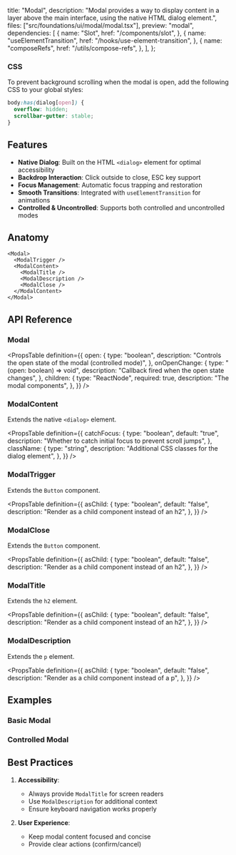   title: "Modal",
  description:
    "Modal provides a way to display content in a layer above the main interface, using the native HTML dialog element.",
  files: ["src/foundations/ui/modal/modal.tsx"],
  preview: "modal",
  dependencies: [
    {
      name: "Slot",
      href: "/components/slot",
    },
    {
      name: "useElementTransition",
      href: "/hooks/use-element-transition",
    },
    {
      name: "composeRefs",
      href: "/utils/compose-refs",
    },
  ],
};

### CSS

To prevent background scrolling when the modal is open, add the following CSS to your global styles:

```css
body:has(dialog[open]) {
  overflow: hidden;
  scrollbar-gutter: stable;
}
```

## Features

- **Native Dialog**: Built on the HTML `<dialog>` element for optimal accessibility
- **Backdrop Interaction**: Click outside to close, ESC key support
- **Focus Management**: Automatic focus trapping and restoration
- **Smooth Transitions**: Integrated with `useElementTransition` for animations
- **Controlled & Uncontrolled**: Supports both controlled and uncontrolled modes

## Anatomy

```tsx
<Modal>
  <ModalTrigger />
  <ModalContent>
    <ModalTitle />
    <ModalDescription />
    <ModalClose />
  </ModalContent>
</Modal>
```

## API Reference

### Modal

<PropsTable
  definition={{
    open: {
      type: "boolean",
      description: "Controls the open state of the modal (controlled mode)",
    },
    onOpenChange: {
      type: "(open: boolean) => void",
      description: "Callback fired when the open state changes",
    },
    children: {
      type: "ReactNode",
      required: true,
      description: "The modal components",
    },
  }}
/>

### ModalContent

Extends the native `<dialog>` element.

<PropsTable
  definition={{
    catchFocus: {
      type: "boolean",
      default: "true",
      description: "Whether to catch initial focus to prevent scroll jumps",
    },
    className: {
      type: "string",
      description: "Additional CSS classes for the dialog element",
    },
  }}
/>

### ModalTrigger

Extends the `Button` component.

<PropsTable
  definition={{
    asChild: {
      type: "boolean",
      default: "false",
      description: "Render as a child component instead of an h2",
    },
  }}
/>

### ModalClose

Extends the `Button` component.

<PropsTable
  definition={{
    asChild: {
      type: "boolean",
      default: "false",
      description: "Render as a child component instead of an h2",
    },
  }}
/>

### ModalTitle

Extends the `h2` element.

<PropsTable
  definition={{
    asChild: {
      type: "boolean",
      default: "false",
      description: "Render as a child component instead of an h2",
    },
  }}
/>

### ModalDescription

Extends the `p` element.

<PropsTable
  definition={{
    asChild: {
      type: "boolean",
      default: "false",
      description: "Render as a child component instead of a p",
    },
  }}
/>

## Examples

### Basic Modal

<Preview slug="modal" />

### Controlled Modal

<Preview slug="modal-controlled" />

## Best Practices

1. **Accessibility**:

   - Always provide `ModalTitle` for screen readers
   - Use `ModalDescription` for additional context
   - Ensure keyboard navigation works properly

2. **User Experience**:

   - Keep modal content focused and concise
   - Provide clear actions (confirm/cancel)

```

```
